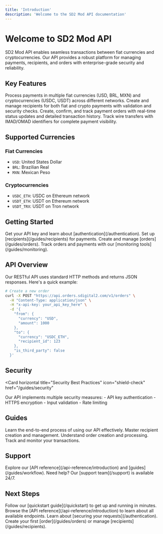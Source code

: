 ```yaml
---
title: 'Introduction'
description: 'Welcome to the SD2 Mod API documentation'
---
```


# Welcome to SD2 Mod API

SD2 Mod API enables seamless transactions between fiat currencies and cryptocurrencies. Our API provides a robust platform for managing payments, recipients, and orders with enterprise-grade security and reliability.

## Key Features

<CardGroup cols={2}>
  <Card title="Fiat & Crypto Support" icon="money-bill-transfer">
    Process payments in multiple fiat currencies (USD, BRL, MXN) and
    cryptocurrencies (USDC, USDT) across different networks.
  </Card>
  <Card title="Recipient Management" icon="users">
    Create and manage recipients for both fiat and crypto payments with
    validation and security checks.
  </Card>
  <Card title="Order Processing" icon="file-invoice-dollar">
    Create, confirm, and track payment orders with real-time status updates and
    detailed transaction history.
  </Card>
  <Card title="Payment Identifiers" icon="receipt">
    Track wire transfers with IMAD/OMAD identifiers for complete payment
    visibility.
  </Card>
</CardGroup>

## Supported Currencies

### Fiat Currencies

- `USD`: United States Dollar
- `BRL`: Brazilian Real
- `MXN`: Mexican Peso

### Cryptocurrencies

- `USDC_ETH`: USDC on Ethereum network
- `USDT_ETH`: USDT on Ethereum network
- `USDT_TRX`: USDT on Tron network

## Getting Started

<Steps>
  <Step title="Authentication">
    Get your API key and learn about [authentication](/authentication).
  </Step>
  <Step title="Create Recipients">
    Set up [recipients](/guides/recipients) for payments.
  </Step>
  <Step title="Process Orders">
    Create and manage [orders](/guides/orders).
  </Step>
  <Step title="Monitor Transactions">
    Track orders and payments with our [monitoring tools](/guides/monitoring).
  </Step>
</Steps>

## API Overview

Our RESTful API uses standard HTTP methods and returns JSON responses. Here's a quick example:

```bash
# Create a new order
curl -X POST "https://api.orders.sdigital2.com/v1/orders" \
  -H "Content-Type: application/json" \
  -H "x-api-key: your_api_key_here" \
  -d '{
    "from": {
      "currency": "USD",
      "amount": 1000
    },
    "to": {
      "currency": "USDC_ETH",
      "recipient_id": 123
    },
    "is_third_party": false
  }'
```

## Security

<Card
  horizontal
  title="Security Best Practices"
  icon="shield-check"
  href="/guides/security"
>
  Our API implements multiple security measures: - API key authentication -
  HTTPS encryption - Input validation - Rate limiting
</Card>

## Guides

<CardGroup cols={2}>
  <Card
    title="Complete Workflow"
    icon="diagram-project"
    href="/guides/workflow"
  >
    Learn the end-to-end process of using our API effectively.
  </Card>
  <Card title="Recipients Guide" icon="user-group" href="/guides/recipients">
    Master recipient creation and management.
  </Card>
  <Card title="Orders Guide" icon="file-invoice" href="/guides/orders">
    Understand order creation and processing.
  </Card>
  <Card title="Monitoring Guide" icon="chart-line" href="/guides/monitoring">
    Track and monitor your transactions.
  </Card>
</CardGroup>

## Support

<CardGroup cols={2}>
  <Card title="Documentation" icon="book">
    Explore our [API reference](/api-reference/introduction) and
    [guides](/guides/workflow).
  </Card>
  <Card title="Help & Support" icon="headset">
    Need help? Our [support team](/support) is available 24/7.
  </Card>
</CardGroup>

## Next Steps

<Steps>
  <Step title="Read the Quickstart Guide">
    Follow our [quickstart guide](/quickstart) to get up and running in minutes.
  </Step>
  <Step title="Explore the API">
    Browse the [API reference](/api-reference/introduction) to learn about all
    available endpoints.
  </Step>
  <Step title="Understand Authentication">
    Learn about [securing your requests](/authentication).
  </Step>
  <Step title="Start Building">
    Create your first [order](/guides/orders) or manage
    [recipients](/guides/recipients).
  </Step>
</Steps>

